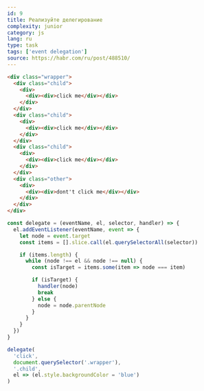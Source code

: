 ```yaml
---
id: 9
title: Реализуйте делегирование
complexity: junior
category: js
lang: ru
type: task
tags: ['event delegation']
source: https://habr.com/ru/post/488510/
---
```


```html example
<div class="wrapper">
  <div class="child">
    <div>
      <div><div>click me</div></div>
    </div>
  </div>
  <div class="child">
    <div>
      <div><div>click me</div></div>
    </div>
  </div>
  <div class="child">
    <div>
      <div><div>click me</div></div>
    </div>
  </div>
  <div class="other">
    <div>
      <div><div>dont't click me</div></div>
    </div>
  </div>
</div>
```

```js answer
const delegate = (eventName, el, selector, handler) => {
  el.addEventListener(eventName, event => {
    let node = event.target
    const items = [].slice.call(el.querySelectorAll(selector))

    if (items.length) {
      while (node !== el && node !== null) {
        const isTarget = items.some(item => node === item)

        if (isTarget) {
          handler(node)
          break
        } else {
          node = node.parentNode
        }
      }
    }
  })
}

delegate(
  'click',
  document.querySelector('.wrapper'),
  '.child',
  el => (el.style.backgroundColor = 'blue')
)
```
